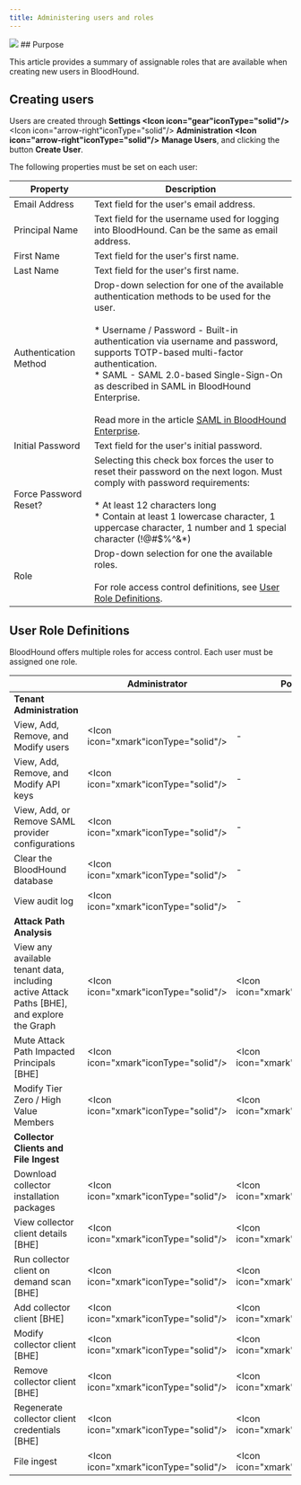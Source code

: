 ---
title: Administering users and roles
---

<Frame>
  <img src="/hc/images/image-2-1.png"/>
</Frame>
## Purpose

This article provides a summary of assignable roles that are available when creating new users in BloodHound.

## Creating users

Users are created through **Settings <Icon icon="gear"iconType="solid"/>** <Icon icon="arrow-right"iconType="solid"/> **Administration <Icon icon="arrow-right"iconType="solid"/>** **Manage Users**, and clicking the button **Create User**.

The following properties must be set on each user:

| **Property** | **Description** |
| --- | --- |
| Email Address | Text field for the user's email address. |
| Principal Name | Text field for the username used for logging into BloodHound. Can be the same as email address. |
| First Name | Text field for the user's first name. |
| Last Name | Text field for the user's first name. |
| Authentication Method | Drop-down selection for one of the available authentication methods to be used for the user.<br/><br/>* Username / Password - Built-in authentication via username and password, supports TOTP-based multi-factor authentication.<br/>* SAML - SAML 2.0-based Single-Sign-On as described in SAML in BloodHound Enterprise.<br/><br/>Read more in the article [SAML in BloodHound Enterprise](/hc/en-us/articles/9228122981275-SAML-in-BloodHound). |
| Initial Password | Text field for the user's initial password. |
| Force Password Reset? | Selecting this check box forces the user to reset their password on the next logon. Must comply with password requirements:<br/><br/>* At least 12 characters long<br/>* Contain at least 1 lowercase character, 1 uppercase character, 1 number and 1 special character (!@#$%^&*) |
| Role | Drop-down selection for one the available roles.<br/><br/>For role access control definitions, see [User Role Definitions](#h_01H6P9MK1XME9F91NR95XJXR3Z). |

## User Role Definitions

BloodHound offers multiple roles for access control. Each user must be assigned one role.


|     | **Administrator** | **Power User** | **User** | **Read-only** | **Upload-only** |
| --- | --- | --- | --- | --- | --- |
| **Tenant Administration** |     |     |     |     |     |
| View, Add, Remove, and Modify users | <Icon icon="xmark"iconType="solid"/>   | -   | -   | -   | -   |
| View, Add, Remove, and Modify API keys | <Icon icon="xmark"iconType="solid"/>   | -   | -   | -   | -   |
| View, Add, or Remove SAML provider configurations | <Icon icon="xmark"iconType="solid"/>   | -   | -   | -   | -   |
| Clear the BloodHound database | <Icon icon="xmark"iconType="solid"/>   | -   | -   | -   | -   |
| View audit log | <Icon icon="xmark"iconType="solid"/>   | -   | -   | -   | -   |
| **Attack Path Analysis** |     |     |     |     |     |
| View any available tenant data, including active Attack Paths \[BHE\], and explore the Graph | <Icon icon="xmark"iconType="solid"/>   | <Icon icon="xmark"iconType="solid"/>   | <Icon icon="xmark"iconType="solid"/>   | <Icon icon="xmark"iconType="solid"/>   | -   |
| Mute Attack Path Impacted Principals \[BHE\] | <Icon icon="xmark"iconType="solid"/>   | <Icon icon="xmark"iconType="solid"/>   | -   | -   | -   |
| Modify Tier Zero / High Value Members | <Icon icon="xmark"iconType="solid"/>   | <Icon icon="xmark"iconType="solid"/>   | -   | -   | -   |
| **Collector Clients and File Ingest** |     |     |     |     |     |
| Download collector installation packages | <Icon icon="xmark"iconType="solid"/>   | <Icon icon="xmark"iconType="solid"/>   | <Icon icon="xmark"iconType="solid"/>   | <Icon icon="xmark"iconType="solid"/>   | X   |
| View collector client details \[BHE\] | <Icon icon="xmark"iconType="solid"/>   | <Icon icon="xmark"iconType="solid"/>   | <Icon icon="xmark"iconType="solid"/>   | -   | -   |
| Run collector client on demand scan \[BHE\] | <Icon icon="xmark"iconType="solid"/>   | <Icon icon="xmark"iconType="solid"/>   | -   | -   | -   |
| Add collector client \[BHE\] | <Icon icon="xmark"iconType="solid"/>   | <Icon icon="xmark"iconType="solid"/>   | -   | -   | -   |
| Modify collector client \[BHE\] | <Icon icon="xmark"iconType="solid"/>   | <Icon icon="xmark"iconType="solid"/>   | -   | -   | -   |
| Remove collector client \[BHE\] | <Icon icon="xmark"iconType="solid"/>   | <Icon icon="xmark"iconType="solid"/>  | -   | -   | -   |
| Regenerate collector client credentials \[BHE\] | <Icon icon="xmark"iconType="solid"/>  | <Icon icon="xmark"iconType="solid"/>   | -   | -   | -   |
| File ingest | <Icon icon="xmark"iconType="solid"/>   | <Icon icon="xmark"iconType="solid"/>  | -   | -   | <Icon icon="xmark"iconType="solid"/>   |


